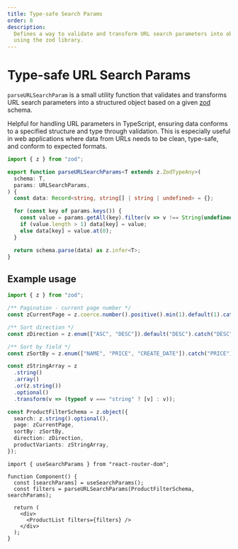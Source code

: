 ```yaml
---
title: Type-safe Search Params
order: 8
description:
  Defines a way to validate and transform URL search parameters into objects
  using the zod library.
---
```


# Type-safe URL Search Params

`parseURLSearchParam` is a small utility function that validates and transforms
URL search parameters into a structured object based on a given
[zod](https://zod.dev/) schema.

Helpful for handling URL parameters in TypeScript, ensuring data conforms to a
specified structure and type through validation. This is especially useful in
web applications where data from URLs needs to be clean, type-safe, and conform
to expected formats.

```ts
import { z } from "zod";

export function parseURLSearchParams<T extends z.ZodTypeAny>(
  schema: T,
  params: URLSearchParams,
) {
  const data: Record<string, string[] | string | undefined> = {};

  for (const key of params.keys()) {
    const value = params.getAll(key).filter(v => v !== String(undefined));
    if (value.length > 1) data[key] = value;
    else data[key] = value.at(0);
  }

  return schema.parse(data) as z.infer<T>;
}
```

## Example usage

```ts
import { z } from "zod";

/** Pagination - current page number */
const zCurrentPage = z.coerce.number().positive().min(1).default(1).catch(1);

/** Sort direction */
const zDirection = z.enum(["ASC", "DESC"]).default("DESC").catch("DESC");

/** Sort by field */
const zSortBy = z.enum(["NAME", "PRICE", "CREATE_DATE"]).catch("PRICE");

const zStringArray = z
  .string()
  .array()
  .or(z.string())
  .optional()
  .transform(v => (typeof v === "string" ? [v] : v));

const ProductFilterSchema = z.object({
  search: z.string().optional(),
  page: zCurrentPage,
  sortBy: zSortBy,
  direction: zDirection,
  productVariants: zStringArray,
});
```

```tsx
import { useSearchParams } from "react-router-dom";

function Component() {
  const [searchParams] = useSearchParams();
  const filters = parseURLSearchParams(ProductFilterSchema, searchParams);

  return (
    <div>
      <ProductList filters={filters} />
    </div>
  );
}
```
